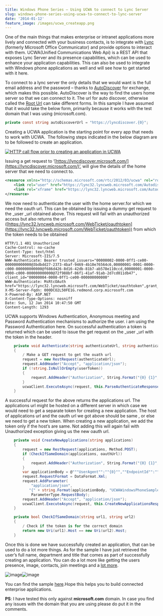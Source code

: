 ```yaml
---
title: Windows Phone Series – Using UCWA to connect to Lync Server
slug: windows-phone-series-using-ucwa-to-connect-to-lync-server
date: '2014-01-12'
feature_image: /images/ucwa_createapp.png
---
```

One of the main things that makes enterprise or intranet applications more lively and connected with your business contacts, is to integrate with [Lync](http://office.microsoft.com/en-in/lync/) (formerly Microsoft Office Communicator) and provide options to interact with them. UCWA(Unified Communications Web Api) is a REST API that exposes Lync Server and its presence capabilities, which can be used to enhance your application capabilities. This can also be used to integrate with Windows phone applications as well and will see how to get started with it here.

To connect to a lync server the only details that we would want is the full email address and the password – thanks to [AutoDiscover](http://msdn.microsoft.com/en-us/library/office/jj900169\(v=exchg.150\).aspx) for exchange, which makes this possible. AutoDiscover is the way to find the users home server so that we can connect to it. The url for auto discover, otherwise called the [Root Url](https://ucwa.lync.com/documentation/GettingStarted-RootURL) can take different forms. In this sample I have assumed that it would take the below form, primarily because it works with the test domain that I was using (microsoft.com).

```csharp
private const string autoDiscoverUrl = "https://lyncdiscover.{0}";

```

Creating a UCWA application is the starting point for every app that needs to work with UCWA.  The following steps indicated in the below diagram are to be followed to create an application.

[![HTTP call flow prior to creating an application in UCWA](/images/ucwa_createapp.png)](https://ucwa.lync.com/documentation/KeyTasks-CreateApplication)

Issuing a get request to ‘[https://lyncdiscover.microsoft.com/](https://lyncdiscover.microsoft.com/)’, will give the details of the home server that we need to connect to.

```xml
<resource xmlns="http://schemas.microsoft.com/rtc/2012/03/ucwa" rel="root" href="https://lync32.lyncweb.microsoft.com/Autodiscover/AutodiscoverService.svc/root?originalDomain=microsoft.com">
    <link rel="user" href="https://lync32.lyncweb.microsoft.com/Autodiscover/AutodiscoverService.svc/root/oauth/user?originalDomain=microsoft.com"/>
    <link rel="xframe" href="https://lync32.lyncweb.microsoft.com/Autodiscover/XFrame/XFrame.html"/>
</resource>

```

We now need to authenticate the user with the home server.for which we need the oauth url. This can be obtained by issuing a dummy get request to the \_user \_url obtained above. This request will fail with an unauthorized access but also returns the url ([https://lync32.lyncweb.microsoft.com/WebTicket/oauthtoken](https://lync32.lyncweb.microsoft.com/WebTicket/oauthtoken)) from which the token needs to be obtained

```
HTTP/1.1 401 Unauthorized
Cache-Control: no-cache
Content-Type: text/html
Server: Microsoft-IIS/7.5
WWW-Authenticate: Bearer trusted_issuers="00000002-0000-0ff1-ce00-000000000000@3bdbdd27-2373-4baf-9469-4b10e76564c6,00000001-0001-0000-c000-000000000000@f686d426-8d16-42db-81b7-ab578e110ccd,00000001-0000-0000-c000-000000000000@72f988bf-86f1-41af-91ab-2d7cd011db47", client_id="00000004-0000-0ff1-ce00-000000000000"
WWW-Authenticate: MsRtcOAuth href="https://lync32.lyncweb.microsoft.com/WebTicket/oauthtoken",grant_type="urn:microsoft.rtc:windows,urn:microsoft.rtc:passive,urn:microsoft.rtc:anonmeeting,password"
X-MS-Server-Fqdn: 000DCO2L50FE1G.redmond.corp.microsoft.com
X-Powered-By: ASP.NET
X-Content-Type-Options: nosniff
Date: Sun, 12 Jan 2014 10:47:50 GMT
Content-Length: 1293

```

UCWA supports Windows Authentication, Anonymous meeting and Password Authentication mechanisms to authorize the user. i am using the Password Authentication here. On successful authentication a token is returned which can be used to issue the get request on the \_user \_url with the token in the header.

```csharp
    private void Authenticate(string authenticateUrl, string authenticateToken, string authenticateTokenType)
    {
        / Make a GET request to get the ouath url
        request = new RestRequest(authenticateUrl);
        request.AddHeader("Accept", "application/json");
        if (!string.IsNullOrEmpty(userToken))
        {
            request.AddHeader("Authorization", String.Format("{0} {1}", authenticateTokenType, authenticateToken));
        }
        ucwaClient.ExecuteAsync(request, this.ParseAuthenticateResponse);
    }


```

A successful request for the above returns the applications url. The applications url might be hosted on a different server in which case we would need to get a separate token for creating a new application. The host of applications url and the oauth url we got above should be same , or else we need to get a new token. When creating a new application, we add the token only if the host’s are same. Not adding this will again fail with Unauthorized exception giving us the new oauth url.

```csharp
    private void CreateNewApplications(string applications)
    {
        request = new RestRequest(applications, Method.POST);
        if (CheckIfSameDomain(applications, oauthUrl))
        {
            request.AddHeader("Authorization", String.Format("{0} {1}", applicationTokenType, applicationToken));
        }
        var applicationBody = @"""UserAgent"":""{0}"",""EndpointId"":""{1}"",""Culture"":""en-US""";
        request.RequestFormat = DataFormat.Xml;
        request.AddParameter(
            "application/json",
           "{" + string.Format(applicationBody, "UCWAWindowsPhoneSample", Guid.NewGuid().ToString()) + "}",
            ParameterType.RequestBody);
        request.AddHeader("Accept", "application/json");
        ucwaClient.ExecuteAsync(request, this.CreateNewApplicationsResponse);
    }

    private bool CheckIfSameDomain(string url1, string url2)
    {
        / Check if the token is for the correct domain
        return new Uri(url1).Host == new Uri(url2).Host;
    }

```

Once this is done we have successfully created an application, that can be used to do a lot more things. As for the sample I have just retrieved the user’s full name, department and title that comes as part of successfully creating an application. You can do a lot more like getting the users presence, image, contacts, join meetings and a [lot more](https://ucwa.lync.com/documentation/core-features).

![image](/images/ucwa_wp_login.png)![image](/images/ucwa_wp_loggedIn_details.png)

You can find the sample [here](https://github.com/rahulpnath/Blog/tree/master/UCWA.WindowsPhone).Hope this helps you to build connected enterprise applications.

**PS**: I have tested this only against **microsoft.com** domain. In case you find any issues with the domain that you are using please do put it in the comments.
